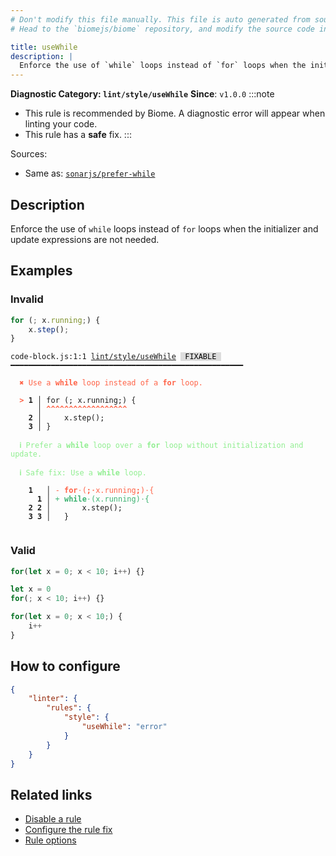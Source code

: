 ```yaml
---
# Don't modify this file manually. This file is auto generated from source, and you will lose your changes next time the website is built.
# Head to the `biomejs/biome` repository, and modify the source code in there.

title: useWhile
description: |
  Enforce the use of `while` loops instead of `for` loops when the initializer and update expressions are not needed.
---
```


**Diagnostic Category: `lint/style/useWhile`**
<Tabs>
<TabItem label="JavaScript (and super languages)" icon="seti:javascript">
**Since**: `v1.0.0`
:::note
- This rule is recommended by Biome. A diagnostic error will appear when linting your code.
- This rule has a **safe** fix.
:::

Sources: 
- Same as: <a href="https://github.com/SonarSource/eslint-plugin-sonarjs/blob/HEAD/docs/rules/prefer-while.md" target="_blank"><code>sonarjs/prefer-while</code></a>

## Description
Enforce the use of `while` loops instead of `for` loops when the initializer and update expressions are not needed.

## Examples

### Invalid

```js
for (; x.running;) {
    x.step();
}
```

<pre class="language-text"><code class="language-text">code-block.js:1:1 <a href="https://biomejs.dev/linter/rules/use-while">lint/style/useWhile</a> <span style="color: #000; background-color: #ddd;"> FIXABLE </span> ━━━━━━━━━━━━━━━━━━━━━━━━━━━━━━━━━━━━━━━━━━━━━━━━━━━━<br /><br />  <strong><span style="color: Tomato;">✖</span></strong> <span style="color: Tomato;">Use a </span><span style="color: Tomato;"><strong>while</strong></span><span style="color: Tomato;"> loop instead of a </span><span style="color: Tomato;"><strong>for</strong></span><span style="color: Tomato;"> loop.</span><br />  <br />  <strong><span style="color: Tomato;">&gt;</span></strong> <strong>1 │ </strong>for (; x.running;) &#123;<br />   <strong>   │ </strong><strong><span style="color: Tomato;">^</span></strong><strong><span style="color: Tomato;">^</span></strong><strong><span style="color: Tomato;">^</span></strong><strong><span style="color: Tomato;">^</span></strong><strong><span style="color: Tomato;">^</span></strong><strong><span style="color: Tomato;">^</span></strong><strong><span style="color: Tomato;">^</span></strong><strong><span style="color: Tomato;">^</span></strong><strong><span style="color: Tomato;">^</span></strong><strong><span style="color: Tomato;">^</span></strong><strong><span style="color: Tomato;">^</span></strong><strong><span style="color: Tomato;">^</span></strong><strong><span style="color: Tomato;">^</span></strong><strong><span style="color: Tomato;">^</span></strong><strong><span style="color: Tomato;">^</span></strong><strong><span style="color: Tomato;">^</span></strong><strong><span style="color: Tomato;">^</span></strong><strong><span style="color: Tomato;">^</span></strong><br />    <strong>2 │ </strong>    x.step();<br />    <strong>3 │ </strong>&#125;<br />  <br />  <strong><span style="color: lightgreen;">ℹ</span></strong> <span style="color: lightgreen;">Prefer a </span><span style="color: lightgreen;"><strong>while</strong></span><span style="color: lightgreen;"> loop over a </span><span style="color: lightgreen;"><strong>for</strong></span><span style="color: lightgreen;"> loop without initialization and update.</span><br />  <br />  <strong><span style="color: lightgreen;">ℹ</span></strong> <span style="color: lightgreen;">Safe fix</span><span style="color: lightgreen;">: </span><span style="color: lightgreen;">Use a </span><span style="color: lightgreen;"><strong>while</strong></span><span style="color: lightgreen;"> loop.</span><br />  <br />    <strong>1</strong>  <strong> │ </strong><span style="color: Tomato;">-</span> <span style="color: Tomato;"><strong>f</strong></span><span style="color: Tomato;"><strong>o</strong></span><span style="color: Tomato;"><strong>r</strong></span><span style="color: Tomato;"><span style="opacity: 0.8;">·</span></span><span style="color: Tomato;">(</span><span style="color: Tomato;"><strong>;</strong></span><span style="color: Tomato;"><span style="opacity: 0.8;"><strong>·</strong></span></span><span style="color: Tomato;">x</span><span style="color: Tomato;">.</span><span style="color: Tomato;">r</span><span style="color: Tomato;">u</span><span style="color: Tomato;">n</span><span style="color: Tomato;">n</span><span style="color: Tomato;">i</span><span style="color: Tomato;">n</span><span style="color: Tomato;">g</span><span style="color: Tomato;"><strong>;</strong></span><span style="color: Tomato;">)</span><span style="color: Tomato;"><span style="opacity: 0.8;">·</span></span><span style="color: Tomato;">&#123;</span><br />      <strong>1</strong><strong> │ </strong><span style="color: MediumSeaGreen;">+</span> <span style="color: MediumSeaGreen;"><strong>w</strong></span><span style="color: MediumSeaGreen;"><strong>h</strong></span><span style="color: MediumSeaGreen;"><strong>i</strong></span><span style="color: MediumSeaGreen;"><strong>l</strong></span><span style="color: MediumSeaGreen;"><strong>e</strong></span><span style="color: MediumSeaGreen;"><span style="opacity: 0.8;">·</span></span><span style="color: MediumSeaGreen;">(</span><span style="color: MediumSeaGreen;">x</span><span style="color: MediumSeaGreen;">.</span><span style="color: MediumSeaGreen;">r</span><span style="color: MediumSeaGreen;">u</span><span style="color: MediumSeaGreen;">n</span><span style="color: MediumSeaGreen;">n</span><span style="color: MediumSeaGreen;">i</span><span style="color: MediumSeaGreen;">n</span><span style="color: MediumSeaGreen;">g</span><span style="color: MediumSeaGreen;">)</span><span style="color: MediumSeaGreen;"><span style="opacity: 0.8;">·</span></span><span style="color: MediumSeaGreen;">&#123;</span><br />    <strong>2</strong> <strong>2</strong><strong> │ </strong>      x.step();<br />    <strong>3</strong> <strong>3</strong><strong> │ </strong>  &#125;<br />  <br /></code></pre>

### Valid

```js
for(let x = 0; x < 10; i++) {}
```

```js
let x = 0
for(; x < 10; i++) {}
```

```js
for(let x = 0; x < 10;) {
    i++
}
```

## How to configure
```json title="biome.json"
{
	"linter": {
		"rules": {
			"style": {
				"useWhile": "error"
			}
		}
	}
}

```
## Related links

- [Disable a rule](/linter/#disable-a-lint-rule)
- [Configure the rule fix](/linter#configure-the-rule-fix)
- [Rule options](/linter/#rule-options)

</TabItem>
</Tabs>

